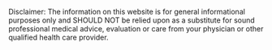 Disclaimer: The information on this website is for general informational purposes only and SHOULD NOT be relied upon as a substitute for sound professional medical advice, evaluation or care from your physician or other qualified health care provider.
